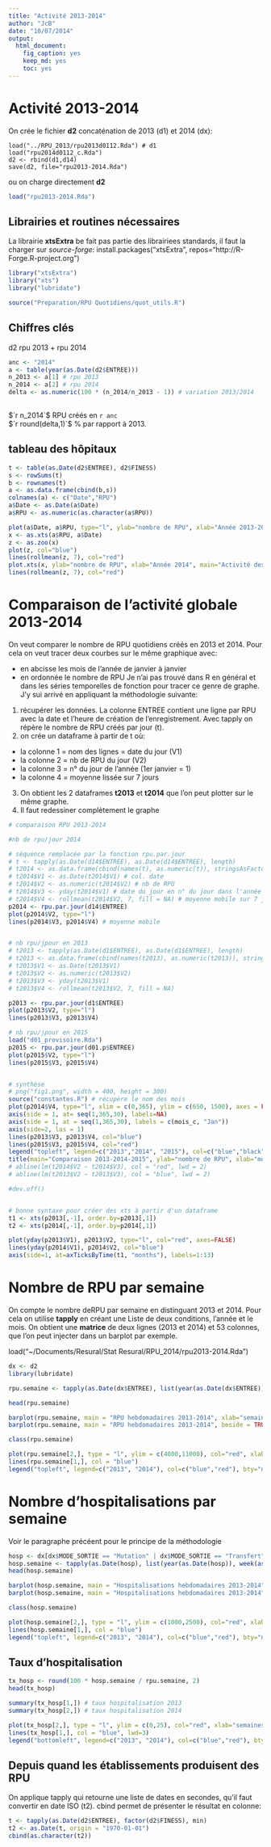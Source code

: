 ```yaml
---
title: "Activité 2013-2014"
author: "JcB"
date: "10/07/2014"
output:
  html_document:
    fig_caption: yes
    keep_md: yes
    toc: yes
---
```


Activité 2013-2014
==================

On crée le fichier __d2__ concaténation de 2013 (d1) et 2014 (dx):

```{}
load("../RPU_2013/rpu2013d0112.Rda") # d1
load("rpu2014d0112_c.Rda")
d2 <- rbind(d1,d14)
save(d2, file="rpu2013-2014.Rda")
```
ou on charge directement __d2__
```r
load("rpu2013-2014.Rda")
```
Librairies et routines nécessaires
----------------------------------

La librairie __xtsExtra__ be fait pas partie des librairiees standards, il faut la charger sur _source-forge_:
install.packages("xtsExtra", repos="http://R-Forge.R-project.org")

```r
library("xtsExtra")
library("xts")
library("lubridate")

source("Preparation/RPU Quotidiens/quot_utils.R")

```

Chiffres clés
------------
d2 rpu 2013 + rpu 2014
```r
anc <- "2014"
a <- table(year(as.Date(d2$ENTREE)))
n_2013 <- a[1] # rpu 2013
n_2014 <- a[2] # rpu 2014
delta <- as.numeric(100 * (n_2014/n_2013 - 1)) # variation 2013/2014
 
```
$`r n_2014`$ RPU créés en `r anc`  
$`r round(delta,1)`$ % par rapport à 2013.


tableau des hôpitaux
---------------------
```r
t <- table(as.Date(d2$ENTREE), d2$FINESS)
s <- rowSums(t)
b <- rownames(t)
a <- as.data.frame(cbind(b,s))
colnames(a) <- c("Date","RPU")
a$Date <- as.Date(a$Date)
a$RPU <- as.numeric(as.character(a$RPU))

plot(a$Date, a$RPU, type="l", ylab="nombre de RPU", xlab="Année 2013-2014", main="Activité des SU d'Alsace en nombre de RPU")
x <- as.xts(a$RPU, a$Date)
z <- as.zoo(x)
plot(z, col="blue")
lines(rollmean(z, 7), col="red")
plot.xts(x, ylab="nombre de RPU", xlab="Année 2014", main="Activité des SU d'Alsace en nombre de RPU", col="blue", las=2, minor.ticks=FALSE, cex.axis=c(0.8))
lines(rollmean(z, 7), col="red")
```

Comparaison de l'activité globale 2013-2014
============================================

On veut comparer le nombre  de RPU quotidiens créés en 2013 et 2014. Pour cela on veut tracer deux courbes sur le même graphique avec:

- en abcisse les mois de l'année de janvier à janvier
- en ordonnée le nombre de RPU
Je n'ai pas trouvé dans R en général et dans les séries temporelles de fonction pour tracer ce genre de graphe. J'y sui arrivé en appliquant la méthodologie suivante:

1. récupérer les données. La colonne ENTREE contient une ligne par RPU avec la date et l'heure de création de l'enregistrement. Avec tapply on répère le nombre de RPU créés par jour (t).
2. on crée un dataframe à partir de t où:
  - la colonne 1 = nom des lignes = date du jour (V1)
  - la colonne 2 = nb de RPU du jour (V2)
  - la colonne 3 = n° du jour de l'année (1er janvier = 1)
  - la colonne 4 = moyenne lissée sur 7 jours
3. On obtient les 2 dataframes __t2013__ et __t2014__ que l'on peut plotter sur le même graphe.
4. Il faut redessiner complètement le graphe

```r

# comparaison RPU 2013-2014

#nb de rpu/jour 2014

# séquence remplacée par la fonction rpu.par.jour
# t <- tapply(as.Date(d14$ENTREE), as.Date(d14$ENTREE), length)
# t2014 <- as.data.frame(cbind(names(t), as.numeric(t)), stringsAsFactors = FALSE)
# t2014$V1 <- as.Date(t2014$V1) # col. date
# t2014$V2 <- as.numeric(t2014$V2) # nb de RPU
# t2014$V3 <- yday(t2014$V1) # date du jour en n° du jour dans l'année
# t2014$V4 <- rollmean(t2014$V2, 7, fill = NA) # moyenne mobile sur 7 jours. rollmean crée un vecteur plus petit. Pour obtenir un vecteur de la même longueur, on remplace les valeurs manquantes par NA
p2014 <- rpu.par.jour(d14$ENTREE)
plot(p2014$V2, type="l")
lines(p2014$V3, p2014$V4) # moyenne mobile


# nb rpu/jpour en 2013
# t2013 <- tapply(as.Date(d1$ENTREE), as.Date(d1$ENTREE), length)
# t2013 <- as.data.frame(cbind(names(t2013), as.numeric(t2013)), stringsAsFactors = FALSE)
# t2013$V1 <- as.Date(t2013$V1)
# t2013$V2 <- as.numeric(t2013$V2)
# t2013$V3 <- yday(t2013$V1)
# t2013$V4 <- rollmean(t2013$V2, 7, fill = NA)

p2013 <- rpu.par.jour(d1$ENTREE)
plot(p2013$V2, type="l")
lines(p2013$V3, p2013$V4)

# nb rpu/jpour en 2015
load("d01_provisoire.Rda")
p2015 <- rpu.par.jour(d01.p$ENTREE)
plot(p2015$V2, type="l")
lines(p2015$V3, p2015$V4)


# synthèse
# png("fig1.png", width = 400, height = 300)
source("constantes.R") # récupère le nom des mois
plot(p2014$V4, type="l", xlim = c(0,365), ylim = c(650, 1500), axes = FALSE, xlab="", ylab="")
axis(side = 1, at= seq(1,365,30), labels=NA)
axis(side = 1, at = seq(1,365,30), labels = c(mois_c, "Jan"))
axis(side=2, las = 1)
lines(p2013$V3, p2013$V4, col="blue")
lines(p2015$V3, p2015$V4, col="red")
legend("topleft", legend=c("2013","2014", "2015"), col=c("blue","black", "red"), lty=1, bty="n")
title(main="Comparaison 2013-2014-2015", ylab="nombre de RPU", xlab="mois")
# abline(lm(t2014$V2 ~ t2014$V3), col = "red", lwd = 2)
# abline(lm(t2013$V2 ~ t2013$V3), col = "blue", lwd = 2)

#dev.off()


# bonne syntaxe pour créer des xts à partir d'un dataframe
t1 <- xts(p2013[,-1], order.by=p2013[,1])
t2 <- xts(p2014[,-1], order.by=p2014[,1])

plot(yday(p2013$V1), p2013$V2, type="l", col="red", axes=FALSE)
lines(yday(p2014$V1), p2014$V2, col="blue")
axis(side=1, at=axTicksByTime(t1, "months"), labels=1:13)

```

Nombre de RPU par semaine
=========================

On compte le nombre deRPU par semaine en distinguant 2013 et 2014. Pour cela on utilise __tapply__ en créant une Liste de deux conditions, l'année et le mois. On obtient une __matrice__ de deux lignes (2013 et 2014) et 53 colonnes, que l'on peut injecter dans un barplot par exemple.

load("~/Documents/Resural/Stat Resural/RPU_2014/rpu2013-2014.Rda")

```r
dx <- d2
library(lubridate)

rpu.semaine <- tapply(as.Date(dx$ENTREE), list(year(as.Date(dx$ENTREE)), week(as.Date(dx$ENTREE))), length)

head(rpu.semaine)

barplot(rpu.semaine, main = "RPU hebdomadaires 2013-2014", xlab="semaines", ylab="nombre de RPU")
barplot(rpu.semaine, main = "RPU hebdomadaires 2013-2014", beside = TRUE, xlab="semaines", ylab="nombre de RPU")

class(rpu.semaine)

plot(rpu.semaine[2,], type = "l", ylim = c(4000,11000), col="red", xlab="semaines", ylab="nombre de RPU", main = "RPU hebdomadaires 2013-2014")
lines(rpu.semaine[1,], col = "blue")
legend("topleft", legend=c("2013", "2014"), col=c("blue","red"), bty="n", lty=1)

```

Nombre d'hospitalisations par semaine
======================================

Voir le paragraphe précéent pour le principe de la méthodologie

```r
hosp <- dx[dx$MODE_SORTIE == "Mutation" | dx$MODE_SORTIE == "Transfert", 'ENTREE']
hosp.semaine <- tapply(as.Date(hosp), list(year(as.Date(hosp)), week(as.Date(hosp))), length)
head(hosp.semaine)

barplot(hosp.semaine, main = "Hospitalisations hebdomadaires 2013-2014", xlab="semaines", ylab="nombre de RPU")
barplot(hosp.semaine, main = "Hospitalisations hebdomadaires 2013-2014", beside = TRUE, xlab="semaines", ylab="nombre de RPU")

class(hosp.semaine)

plot(hosp.semaine[2,], type = "l", ylim = c(1000,2500), col="red", xlab="semaines", ylab="nombre de RPU", main = "Hospitalisations hebdomadaires 2013-2014")
lines(hosp.semaine[1,], col = "blue")
legend("topleft", legend=c("2013", "2014"), col=c("blue","red"), bty="n", lty=1)

```

Taux d'hospitalisation
----------------------

```r
tx_hosp <- round(100 * hosp.semaine / rpu.semaine, 2)
head(tx_hosp)

summary(tx_hosp[1,]) # taux hospitalisation 2013
summary(tx_hosp[2,]) # taux hospitalisation 2014

plot(tx_hosp[2,], type = "l", ylim = c(0,25), col="red", xlab="semaines", ylab="Taux hospitalisation (%)", main = "Taux d'Hospitalisations hebdomadaires 2013-2014", lwd=3)
lines(tx_hosp[1,], col = "blue", lwd=3)
legend("bottomleft", legend=c("2013", "2014"), col=c("blue","red"), bty="n", lty=1)

```
Depuis quand les établissements produisent des RPU
--------------------------------------------------

On applique tapply qui retourne une liste de dates en secondes, qu'il faut convertir en date ISO (t2). cbind permet de présenter le résultat en colonne:

```r
t <- tapply(as.Date(d2$ENTREE), factor(d2$FINESS), min)
t2 <- as.Date(t, origin = "1970-01-01")
cbind(as.character(t2))

```

